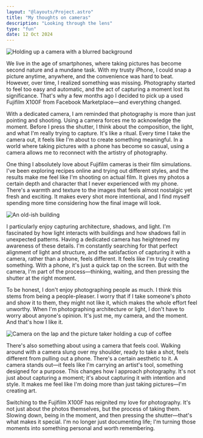 ```yaml
---
layout: "@layouts/Project.astro"
title: "My thoughts on cameras"
description: "Looking through the lens"
type: "fun"
date: 12 Oct 2024
---
```



<Image
  class="inline"
  src={holdingCamera}
  alt="Holding up a camera with a blurred background"
/>

We live in the age of smartphones, where taking pictures has become second nature and a mundane task. With my trusty iPhone, I could snap a picture anytime, anywhere, and the convenience was hard to beat. However, over time, I realized something was missing. Photography started to feel too easy and automatic, and the act of capturing a moment lost its significance. That's why a few months ago I decided to pick up a used Fujifilm X100F from Facebook Marketplace—and everything changed.

With a dedicated camera, I am reminded that photography is more than just pointing and shooting. Using a camera forces me to acknowledge the moment. Before I press the shutter, I think about the composition, the light, and what I'm really trying to capture. It's like a ritual. Every time I take the camera out, it feels like I'm about to create something meaningful. In a world where taking pictures with a phone has become so casual, using a camera allows me to reconnect with the artistry of photography.

One thing I absolutely love about Fujifilm cameras is their film simulations. I've been exploring recipes online and trying out different styles, and the results make me feel like I'm shooting on actual film. It gives my photos a certain depth and character that I never experienced with my phone. There's a warmth and texture to the images that feels almost nostalgic yet fresh and exciting. It makes every shot more intentional, and I find myself spending more time considering how the final image will look.

<Image
  class="inline"
  src={building}
  alt="An old-ish building"
/>

I particularly enjoy capturing architecture, shadows, and light. I'm fascinated by how light interacts with buildings and how shadows fall in unexpected patterns. Having a dedicated camera has heightened my awareness of these details. I'm constantly searching for that perfect alignment of light and structure, and the satisfaction of capturing it with a camera, rather than a phone, feels different. It feels like I'm truly creating something. With a phone, it's just a quick tap on the screen. But with the camera, I'm part of the process—thinking, waiting, and then pressing the shutter at the right moment.

To be honest, I don't enjoy photographing people as much. I think this stems from being a people-pleaser. I worry that if I take someone's photo and show it to them, they might not like it, which makes the whole effort feel unworthy. When I'm photographing architecture or light, I don't have to worry about anyone's opinion. It's just me, my camera, and the moment. And that's how I like it.

<Image
  class="inline"
  src={cameraOnLap}
  alt="Camera on the lap and the picture taker holding a cup of coffee"
/>

There's also something about using a camera that feels cool. Walking around with a camera slung over my shoulder, ready to take a shot, feels different from pulling out a phone. There's a certain aesthetic to it. A camera stands out—it feels like I'm carrying an artist's tool, something designed for a purpose. This changes how I approach photography. It's not just about capturing a moment; it's about capturing it with intention and style. It makes me feel like I'm doing more than just taking pictures—I'm creating art.

Switching to the Fujifilm X100F has reignited my love for photography. It's not just about the photos themselves, but the process of taking them. Slowing down, being in the moment, and then pressing the shutter—that's what makes it special. I'm no longer just documenting life; I'm turning those moments into something personal and worth remembering.
